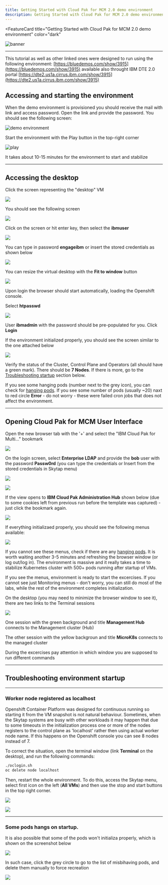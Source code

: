 ```yaml
---
title: Getting Started with Cloud Pak for MCM 2.0 demo environment
description: Getting Started with Cloud Pak for MCM 2.0 demo environment
---
```


<FeatureCard
  title="Getting Started with Cloud Pak for MCM 2.0 demo environment"
  color="dark"
  >

![banner](/images/gettingstarted-banner.jpg)

</FeatureCard>

***

This tutorial as well as other linked ones were designed to run using the following environment: [https://bluedemos.com/show/3915](https://bluedemos.com/show/3915) available also throught IBM DTE 2.0 portal [https://dte2.us1a.cirrus.ibm.com/show/3915](https://dte2.us1a.cirrus.ibm.com/show/3915)

## Accessing and starting the environment

When the demo environment is provisioned you should receive the mail with link and access password. Open the link and provide the password. You should see the following screen:

![demo environment](./images/2020-09-11-10-28-02.png)

Start the environment with the Play button in the top-right corner

![play](images/2020-09-11-10-29-24.png)

It takes about 10-15 minutes for the environment to start and stabilize

***

## Accessing the desktop

  Click the screen representing the "desktop" VM

  ![](images/2020-09-11-10-52-05.png)

  You should see the following screen

  ![](images/2020-09-11-10-55-08.png)

  Click on the screen or hit enter key, then select the **ibmuser**

  ![](images/2020-09-11-11-00-19.png)

  You can type in password **engageibm** or insert the stored credentials as shown below

  ![](images/2020-09-11-11-03-55.png)

  You can resize the virtual desktop with the **Fit to window** button

  ![](images/2020-09-11-11-06-42.png)

  Upon login the browser should start automatically, loading the Openshift console.

  Select **htpasswd**

  ![](images/2020-09-11-11-08-59.png)

  User **ibmadmin** with the password should be pre-populated for you. Click **Login**

  If the environment initialized properly, you should see the screen similar to the one attached below

  ![](images/2020-09-11-11-12-49.png)

  Verify the status of the Cluster, Control Plane and Operators (all should have a green mark). There should be **7 Nodes**. If there is more, go to the [Troubleshooting startup](#troubleshooting-environment-startup) section below.

  If you see some hanging pods (number next to the grey icon), you can check for [hanging pods](#some-pods-hangs-on-startup). If you see some number of pods (usually ~20) naxt to red circle **Error** - do not worry - these were failed cron jobs that does not affect the environment.

***

## Opening Cloud Pak for MCM User Interface

  Open the new browser tab with the '+' and select the "IBM Cloud Pak for Multi..." bookmark

  ![](images/2020-09-11-11-22-49.png)

  On the login screen, select **Enterprise LDAP** and provide the **bob** user with the password **Passw0rd** (you can type the credentials or Insert from the stored credentials in Skytap menu)

  ![](images/2020-10-08-10-44-21.png)

  ![](images/2020-09-11-11-26-04.png)

  If the view opens to **IBM Cloud Pak Administration Hub** shown below (due to some cookies left from previous run before the template was captured) - just click the bookmark again.

  ![](images/2020-10-16-11-50-56.png)

  If everything initializaed properly, you should see the following menus available:

  ![](images/2020-10-08-10-50-38.png)

  If you cannot see these menus, check if there are any [hanging pods](#some-pods-hangs-on-startup). It is worth waiting another 3-5 minutes and refreshing the browser window (or log out/log in). The environment is massive and it really takes a time to stabilize Kubernetes cluster with 500+ pods running after startup of VMs.

  If you see the menus, environment is ready to start the excercises. If you cannot see just Monitoring menus - don't worry, you can still do most of the labs, while the rest of the environment completes initialization.

  On the desktop (you may need to minimize the browser window to see it), there are two links to the Terminal sessions

  ![](images/2020-09-11-12-13-51.png)

  One session with the green background and title **Management Hub** connects to the Management cluster (Hub)

  The other session with the yellow backgroun and title **MicroK8s** connects to the managed cluster

  During the excercises pay attention in which window you are supposed to run different commands

***

## Troubleshooting environment startup

***

### Worker node registered as localhost

  Openshift Container Platform was designed for continuous running so starting it from the VM snapshot is not natural behaviour. Sometimes, when the Skytap systems are busy with other workloads it may happen that due to some timeouts in the initialization process one or more of the nodes registers to the control plane as 'localhost' rather then using actual worker node name. If this happens on the Openshift console you can see 8 nodes instead of 7.

  To correct the situation, open the terminal window (link **Terminal** on the desktop), and run the following commands:
  
  ```sh
  ./oclogin.sh
  oc delete node localhost
  ```

  Then, restart the whole environment. To do this, access the Skytap menu, select first icon on the left (**All VMs**) and then use the stop and start buttons in the top right corner.

  ![](images/2020-09-19-08-21-51.png)

  ![](images/2020-09-19-08-23-49.png)

***

### Some pods hangs on startup.

  It is also possible that some of the pods won't initializa properly, which is shown on the screenshot below

  ![](images/2020-09-11-11-30-11.png)

  In such case, click the grey circle to go to the list of misbihaving pods, and delete them manually to force recreation

  ![](images/2020-09-11-11-31-09.png)
